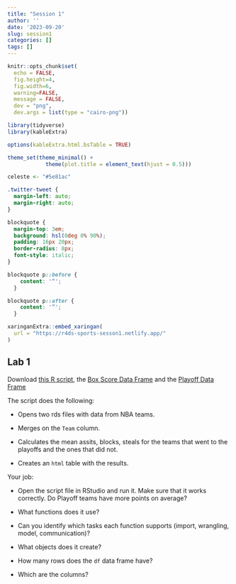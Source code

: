 ```yaml
---
title: "Session 1"
author: ''
date: '2023-09-20'
slug: session1
categories: []
tags: []
---
```




```r
knitr::opts_chunk$set(
  echo = FALSE, 
  fig.height=4, 
  fig.width=6, 
  warning=FALSE, 
  message = FALSE,
  dev = "png", 
  dev.args = list(type = "cairo-png"))

library(tidyverse)
library(kableExtra)

options(kableExtra.html.bsTable = TRUE)

theme_set(theme_minimal() + 
            theme(plot.title = element_text(hjust = 0.5)))

celeste <- "#5e81ac"

```

```css
.twitter-tweet {
  margin-left: auto;
  margin-right: auto;
}

blockquote {
  margin-top: 3em;
  background: hsl(0deg 0% 90%);
  padding: 16px 20px;
  border-radius: 8px;
  font-style: italic;
}

blockquote p::before {
    content: '“';
  }

blockquote p::after {
    content: '”';
  }
```


```r
xaringanExtra::embed_xaringan(
  url = "https://r4ds-sports-sesson1.netlify.app/"
)
```


## Lab 1

Download [this R script](./lab1.R), the [Box Score Data Frame](./box.rds) and the [Playoff Data Frame](./add.rds)

The script does the following:

- Opens two rds files with data from NBA teams.

- Merges on the `Team` column.

- Calculates the mean assits, blocks, steals for the teams that went to the playoffs and the ones that did not.

- Creates an `html` table with the results.

Your job:

- Open the script file in RStudio and run it. Make sure that it works correctly. Do Playoff teams have more points on average?

- What functions does it use?

- Can you identify which tasks each function supports (import, wrangling, model, communication)?

- What objects does it create?

- How many rows does the `df` data frame have?

- Which are the columns?
